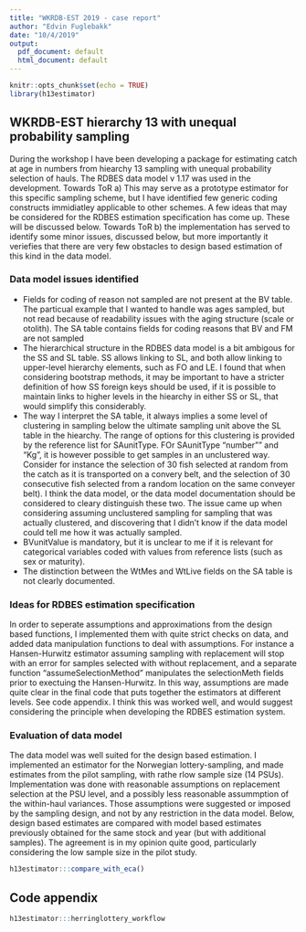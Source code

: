 ```yaml
---
title: "WKRDB-EST 2019 - case report"
author: "Edvin Fuglebakk"
date: "10/4/2019"
output:
  pdf_document: default
  html_document: default
---
```


```r
knitr::opts_chunk$set(echo = TRUE)
library(h13estimator)
```

## WKRDB-EST hierarchy 13 with unequal probability sampling
During the workshop I have been developing a package for estimating catch at age in numbers from hiearchy 13 sampling with unequal probability selection of hauls. The RDBES data model v 1.17 was used in the development. Towards ToR a) This may serve as a prototype estimator for this specific sampling scheme, but I have identified few generic coding constructs immidiatley applicable to other schemes. A few ideas that may be considered for the RDBES estimation specification has come up. These will be discussed below. Towards ToR b) the implementation has served to identify some minor issues, discussed below, but more importantly it veriefies that there are very few obstacles to design based estimation of this kind in the data model.

### Data model issues identified
 * Fields for coding of reason not sampled are not present at the BV table. The particual example that I wanted to handle was ages sampled, but not read because of readability issues with the aging structure (scale or otolith). The SA table contains fields for coding reasons that BV and FM are not sampled
 * The hierarchical structure in the RDBES data model is a bit ambigous for the SS and SL table. SS allows linking to SL, and both allow linking to upper-level hierarchy elements, such as FO and LE. I found that when considering bootstrap methods, it may be important to have a stricter definition of how SS foreign keys should be used, if it is possible to maintain links to higher levels in the hiearchy in either SS or SL, that would simplify this considerably.
 * The way I interpret the SA table, it always implies a some level of clustering in sampling below the ultimate sampling unit above the SL table in the hiearchy. The range of options for this clustering is provided by the reference list for SAunitType. FOr SAunitType "number"" and "Kg", it is however possible to get samples in an unclustered way. Consider for instance the selection of 30 fish selected at random from the catch as it is transported on a convery belt, and the selection of 30 consecutive fish selected from a random location on the same conveyer belt). I think the data model, or the data model documentation should be considered to cleary distinguish these two. The issue came up when considering assuming unclustered sampling for sampling that was actually clustered, and discovering that I didn't know if the data model could tell me how it was actually sampled.
 * BVunitValue is mandatory, but it is unclear to me if it is relevant for categorical variables coded with values from reference lists (such as sex or maturity).
 * The distinction between the WtMes and WtLive fields on the SA table is not clearly documented.

### Ideas for RDBES estimation specification
In order to seperate assumptions and approximations from the design based functions, I implemented them with quite strict checks on data, and added data manipulation functions to deal with assumptions. For instance a Hansen-Hurwitz estimator assuming sampling with replacement will stop with an error for samples selected with without replacement, and a separate function "assumeSelectionMethod" manipulates the selectionMeth fields prior to exectuing the Hansen-Hurwitz. In this way, assumptions are made quite clear in the final code that puts together the estimators at different levels. See code appendix. I think this was worked well, and would suggest considering the principle when developing the RDBES estimation system.


### Evaluation of data model
The data model was well suited for the design based estimation. I implemented an estimator for the Norwegian lottery-sampling, and made estimates from the pilot sampling, with rathe rlow sample size (14 PSUs). Implementation was done with reasonable assumptions on replacement selection at the PSU level, and a possibly less reasonable assummption of the within-haul variances. Those assumptions were suggested or imposed by the sampling design, and not by any restriction in the data model. Below, design based estimates are compared with model based estimates previously obtained for the same stock and year (but with additional samples). The agreement is in my opinion quite good, particularly considering the low sample size in the pilot study.

```r
h13estimator:::compare_with_eca()
```

## Code appendix
```r
h13estimator:::herringlottery_workflow
```
